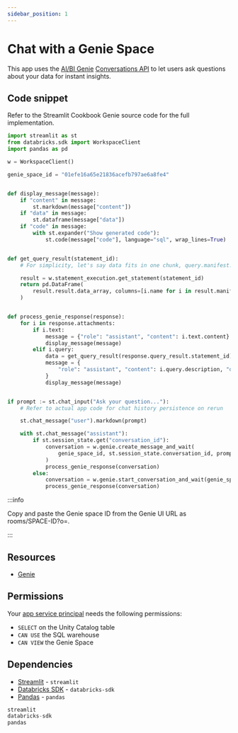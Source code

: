 ```yaml
---
sidebar_position: 1
---
```


# Chat with a Genie Space

This app uses the [AI/BI Genie](https://www.databricks.com/product/ai-bi) [Conversations API](https://docs.databricks.com/api/workspace/genie) to let users ask questions about your data for instant insights.

## Code snippet

Refer to the Streamlit Cookbook Genie source code for the full implementation.

```python title="app.py"
import streamlit as st
from databricks.sdk import WorkspaceClient
import pandas as pd

w = WorkspaceClient()

genie_space_id = "01efe16a65e21836acefb797ae6a8fe4"


def display_message(message):
    if "content" in message:
        st.markdown(message["content"])
    if "data" in message:
        st.dataframe(message["data"])
    if "code" in message:
        with st.expander("Show generated code"):
            st.code(message["code"], language="sql", wrap_lines=True)


def get_query_result(statement_id):
    # For simplicity, let's say data fits in one chunk, query.manifest.total_chunk_count = 1

    result = w.statement_execution.get_statement(statement_id)
    return pd.DataFrame(
        result.result.data_array, columns=[i.name for i in result.manifest.schema.columns]
    )


def process_genie_response(response):
    for i in response.attachments:
        if i.text:
            message = {"role": "assistant", "content": i.text.content}
            display_message(message)
        elif i.query:
            data = get_query_result(response.query_result.statement_id)
            message = {
                "role": "assistant", "content": i.query.description, "data": data, "code": i.query.query
            }
            display_message(message)


if prompt := st.chat_input("Ask your question..."):
    # Refer to actual app code for chat history persistence on rerun

    st.chat_message("user").markdown(prompt)

    with st.chat_message("assistant"):
        if st.session_state.get("conversation_id"):
            conversation = w.genie.create_message_and_wait(
                genie_space_id, st.session_state.conversation_id, prompt
            )
            process_genie_response(conversation)
        else:
            conversation = w.genie.start_conversation_and_wait(genie_space_id, prompt)
            process_genie_response(conversation)
```

:::info

Copy and paste the Genie space ID from the Genie UI URL as rooms/SPACE-ID?o=.

:::

## Resources

- [Genie](https://www.databricks.com/what-aibi-genie)

## Permissions

Your [app service principal](https://docs.databricks.com/aws/en/dev-tools/databricks-apps/#how-does-databricks-apps-manage-authorization) needs the following permissions:

- `SELECT` on the Unity Catalog table
- `CAN USE` the SQL warehouse
- `CAN VIEW` the Genie Space

## Dependencies

- [Streamlit](https://pypi.org/project/streamlit/) - `streamlit`
- [Databricks SDK](https://pypi.org/project/databricks-sdk/) - `databricks-sdk`
- [Pandas](https://pypi.org/project/pandas/) - `pandas`

```python title="requirements.txt"
streamlit
databricks-sdk
pandas
```
